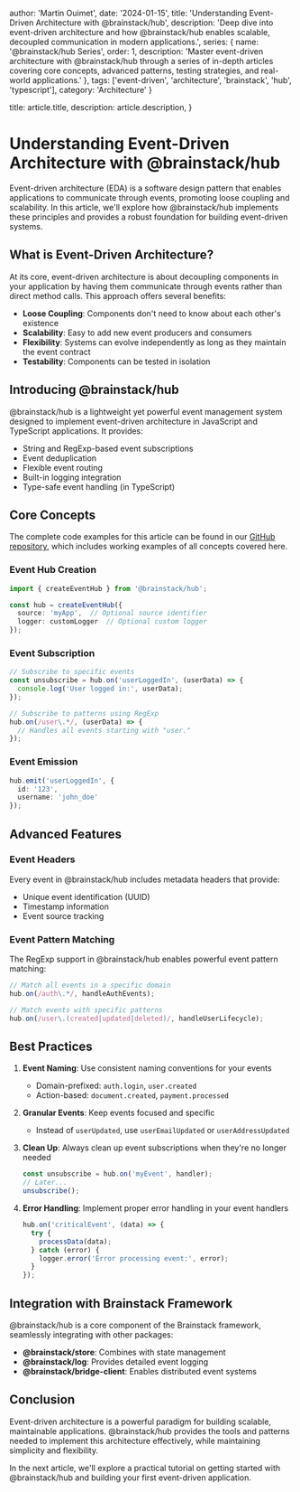 
  author: 'Martin Ouimet',
  date: '2024-01-15',
  title: 'Understanding Event-Driven Architecture with @brainstack/hub',
  description: 'Deep dive into event-driven architecture and how @brainstack/hub enables scalable, decoupled communication in modern applications.',
  series: {
    name: '@brainstack/hub Series',
    order: 1,
    description: 'Master event-driven architecture with @brainstack/hub through a series of in-depth articles covering core concepts, advanced patterns, testing strategies, and real-world applications.'
  },
  tags: ['event-driven', 'architecture', 'brainstack', 'hub', 'typescript'],
  category: 'Architecture'
}

  title: article.title,
  description: article.description,
}


# Understanding Event-Driven Architecture with @brainstack/hub

Event-driven architecture (EDA) is a software design pattern that enables applications to communicate through events, promoting loose coupling and scalability. In this article, we'll explore how @brainstack/hub implements these principles and provides a robust foundation for building event-driven systems.

## What is Event-Driven Architecture?

At its core, event-driven architecture is about decoupling components in your application by having them communicate through events rather than direct method calls. This approach offers several benefits:

- **Loose Coupling**: Components don't need to know about each other's existence
- **Scalability**: Easy to add new event producers and consumers
- **Flexibility**: Systems can evolve independently as long as they maintain the event contract
- **Testability**: Components can be tested in isolation

## Introducing @brainstack/hub

@brainstack/hub is a lightweight yet powerful event management system designed to implement event-driven architecture in JavaScript and TypeScript applications. It provides:

- String and RegExp-based event subscriptions
- Event deduplication
- Flexible event routing
- Built-in logging integration
- Type-safe event handling (in TypeScript)

## Core Concepts

The complete code examples for this article can be found in our [GitHub repository](https://github.com/Infinisoft-inc/public/tree/956c33c9e57a2a490e1af801677873b2650b0e2e/Packages/@brainstack/hub/series/01-understanding), which includes working examples of all concepts covered here.

### Event Hub Creation

```typescript
import { createEventHub } from '@brainstack/hub';

const hub = createEventHub({
  source: 'myApp',  // Optional source identifier
  logger: customLogger  // Optional custom logger
});
```

### Event Subscription

```typescript
// Subscribe to specific events
const unsubscribe = hub.on('userLoggedIn', (userData) => {
  console.log('User logged in:', userData);
});

// Subscribe to patterns using RegExp
hub.on(/user\.*/, (userData) => {
  // Handles all events starting with "user."
});
```

### Event Emission

```typescript
hub.emit('userLoggedIn', {
  id: '123',
  username: 'john_doe'
});
```

## Advanced Features

### Event Headers

Every event in @brainstack/hub includes metadata headers that provide:

- Unique event identification (UUID)
- Timestamp information
- Event source tracking

### Event Pattern Matching

The RegExp support in @brainstack/hub enables powerful event pattern matching:

```typescript
// Match all events in a specific domain
hub.on(/auth\.*/, handleAuthEvents);

// Match events with specific patterns
hub.on(/user\.(created|updated|deleted)/, handleUserLifecycle);
```

## Best Practices

1. **Event Naming**: Use consistent naming conventions for your events
   - Domain-prefixed: `auth.login`, `user.created`
   - Action-based: `document.created`, `payment.processed`

2. **Granular Events**: Keep events focused and specific
   - Instead of `userUpdated`, use `userEmailUpdated` or `userAddressUpdated`

3. **Clean Up**: Always clean up event subscriptions when they're no longer needed
   ```typescript
   const unsubscribe = hub.on('myEvent', handler);
   // Later...
   unsubscribe();
   ```

4. **Error Handling**: Implement proper error handling in your event handlers
   ```typescript
   hub.on('criticalEvent', (data) => {
     try {
       processData(data);
     } catch (error) {
       logger.error('Error processing event:', error);
     }
   });
   ```

## Integration with Brainstack Framework

@brainstack/hub is a core component of the Brainstack framework, seamlessly integrating with other packages:

- **@brainstack/store**: Combines with state management
- **@brainstack/log**: Provides detailed event logging
- **@brainstack/bridge-client**: Enables distributed event systems

## Conclusion

Event-driven architecture is a powerful paradigm for building scalable, maintainable applications. @brainstack/hub provides the tools and patterns needed to implement this architecture effectively, while maintaining simplicity and flexibility.

In the next article, we'll explore a practical tutorial on getting started with @brainstack/hub and building your first event-driven application.